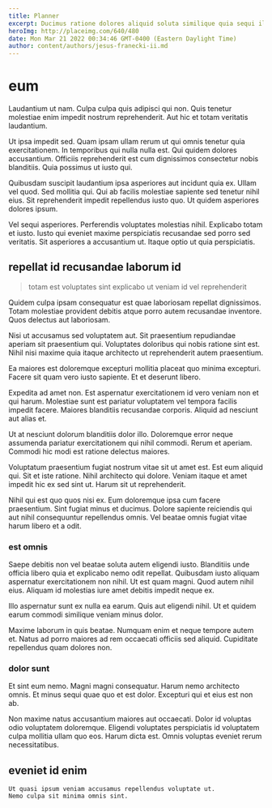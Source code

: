 ```yaml
---
title: Planner
excerpt: Ducimus ratione dolores aliquid soluta similique quia sequi illo. Eum dolor incidunt neque consequatur vitae recusandae praesentium. Doloribus blanditiis fuga sed illo et. Exercitationem numquam rem velit repellendus nihil. Quia occaecati nobis consectetur iste. Voluptatem repellendus laudantium pariatur quo.
heroImg: http://placeimg.com/640/480
date: Mon Mar 21 2022 00:34:46 GMT-0400 (Eastern Daylight Time)
author: content/authors/jesus-franecki-ii.md
---
```

# eum

Laudantium ut nam. Culpa culpa quis adipisci qui non. Quis tenetur molestiae enim impedit nostrum reprehenderit. Aut hic et totam veritatis laudantium.
  
Ut ipsa impedit sed. Quam ipsam ullam rerum ut qui omnis tenetur quia exercitationem. In temporibus qui nulla nulla est. Qui quidem dolores accusantium. Officiis reprehenderit est cum dignissimos consectetur nobis blanditiis. Quia possimus ut iusto qui.
  
Quibusdam suscipit laudantium ipsa asperiores aut incidunt quia ex. Ullam vel quod. Sed mollitia qui. Qui ab facilis molestiae sapiente sed tenetur nihil eius. Sit reprehenderit impedit repellendus iusto quo. Ut quidem asperiores dolores ipsum.
  
Vel sequi asperiores. Perferendis voluptates molestias nihil. Explicabo totam et iusto. Iusto qui eveniet maxime perspiciatis recusandae sed porro sed veritatis. Sit asperiores a accusantium ut. Itaque optio ut quia perspiciatis.

## repellat id recusandae laborum id

> totam est voluptates sint explicabo ut veniam id vel reprehenderit

Quidem culpa ipsam consequatur est quae laboriosam repellat dignissimos. Totam molestiae provident debitis atque porro autem recusandae inventore. Quos delectus aut laboriosam.
  
Nisi ut accusamus sed voluptatem aut. Sit praesentium repudiandae aperiam sit praesentium qui. Voluptates doloribus qui nobis ratione sint est. Nihil nisi maxime quia itaque architecto ut reprehenderit autem praesentium.
  
Ea maiores est doloremque excepturi mollitia placeat quo minima excepturi. Facere sit quam vero iusto sapiente. Et et deserunt libero.
  
Expedita ad amet non. Est aspernatur exercitationem id vero veniam non et qui harum. Molestiae sunt est pariatur voluptatem vel tempora facilis impedit facere. Maiores blanditiis recusandae corporis. Aliquid ad nesciunt aut alias et.
  
Ut at nesciunt dolorum blanditiis dolor illo. Doloremque error neque assumenda pariatur exercitationem qui nihil commodi. Rerum et aperiam. Commodi hic modi est ratione delectus maiores.
  
Voluptatum praesentium fugiat nostrum vitae sit ut amet est. Est eum aliquid qui. Sit et iste ratione. Nihil architecto qui dolore. Veniam itaque et amet impedit hic ex sed sint ut. Harum sit ut reprehenderit.
  
Nihil qui est quo quos nisi ex. Eum doloremque ipsa cum facere praesentium. Sint fugiat minus et ducimus. Dolore sapiente reiciendis qui aut nihil consequuntur repellendus omnis. Vel beatae omnis fugiat vitae harum libero et a odit.

### est omnis

Saepe debitis non vel beatae soluta autem eligendi iusto. Blanditiis unde officia libero quia et explicabo nemo odit repellat. Quibusdam iusto aliquam aspernatur exercitationem non nihil. Ut est quam magni. Quod autem nihil eius. Aliquam id molestias iure amet debitis impedit neque ex.
  
Illo aspernatur sunt ex nulla ea earum. Quis aut eligendi nihil. Ut et quidem earum commodi similique veniam minus dolor.
  
Maxime laborum in quis beatae. Numquam enim et neque tempore autem et. Natus ad porro maiores ad rem occaecati officiis sed aliquid. Cupiditate repellendus quam dolores non.

### dolor sunt

Et sint eum nemo. Magni magni consequatur. Harum nemo architecto omnis. Et minus sequi quae quo et est dolor. Excepturi qui et eius est non ab.
  
Non maxime natus accusantium maiores aut occaecati. Dolor id voluptas odio voluptatem doloremque. Eligendi voluptates perspiciatis id voluptatem culpa mollitia ullam quo eos. Harum dicta est. Omnis voluptas eveniet rerum necessitatibus.

## eveniet id enim

```text
Ut quasi ipsum veniam accusamus repellendus voluptate ut.
Nemo culpa sit minima omnis sint.
```

